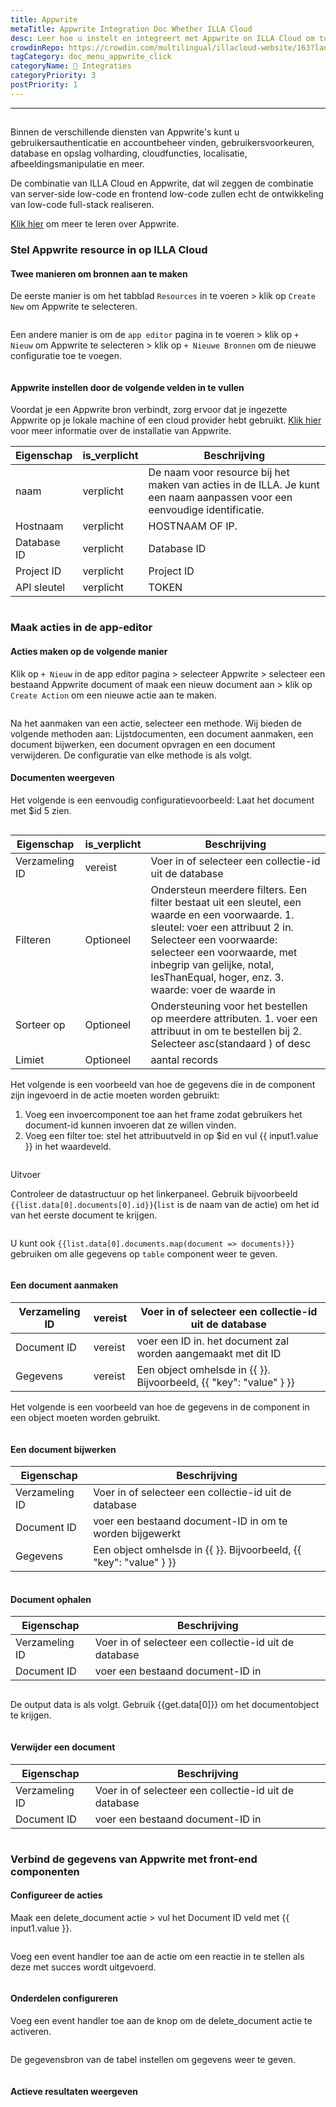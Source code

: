 ```yaml
---
title: Appwrite
metaTitle: Appwrite Integration Doc Whether ILLA Cloud
desc: Leer hoe u instelt en integreert met Appwrite on ILLA Cloud om toegang te krijgen tot verschillende backend-services voor uw applicaties.
crowdinRepo: https://crowdin.com/multilingual/illacloud-website/163?languages=nl&filter=basic&value=0
tagCategory: doc_menu_appwrite_click
categoryName: 🔨 Integraties
categoryPriority: 3
postPriority: 1
---
```


* * *

## <h2 hidden>Appwrite Database</h2>

Binnen de verschillende diensten van Appwrite's kunt u gebruikersauthenticatie en accountbeheer vinden, gebruikersvoorkeuren, database en opslag volharding, cloudfuncties, localisatie, afbeeldingsmanipulatie en meer. 

De combinatie van ILLA Cloud en Appwrite, dat wil zeggen de combinatie van server-side low-code en frontend low-code zullen echt de ontwikkeling van low-code full-stack realiseren.

[Klik hier](https://appwrite.io/) om meer te leren over Appwrite.

### Stel Appwrite resource in op ILLA Cloud

#### Twee manieren om bronnen aan te maken

De eerste manier is om het tabblad `Resources` in te voeren > klik op `Create New` om Appwrite te selecteren. 

<img src='https://cdn.illacloud.com/official-website/img/docs/assemble/appwrite1.png' alt="" />

Een andere manier is om de `app editor` pagina in te voeren > klik op `+ Nieuw` om Appwrite te selecteren > klik op `+ Nieuwe Bronnen` om de nieuwe configuratie toe te voegen. 

<img src='https://cdn.illacloud.com/official-website/img/docs/assemble/appwrite2.png' alt="" />

#### Appwrite instellen door de volgende velden in te vullen

Voordat je een Appwrite bron verbindt, zorg ervoor dat je ingezette Appwrite op je lokale machine of een cloud provider hebt gebruikt. [Klik hier](https://appwrite.io/docs/installation) voor meer informatie over de installatie van Appwrite. 

| Eigenschap  | is_verplicht | Beschrijving                                                                                                              |
| ----------- | ------------ | ------------------------------------------------------------------------------------------------------------------------- |
| naam        | verplicht    | De naam voor resource bij het maken van acties in de ILLA. Je kunt een naam aanpassen voor een eenvoudige identificatie.  |
| Hostnaam    | verplicht    | HOSTNAAM OF IP.                                                                                                           |
| Database ID | verplicht    | Database ID                                                                                                               |
| Project ID  | verplicht    | Project ID                                                                                                                |
| API sleutel | verplicht    | TOKEN                                                                                                                     |

<img src='https://cdn.illacloud.com/official-website/img/docs/assemble/appwrite3.png' alt="" />

### Maak acties in de app-editor

#### Acties maken op de volgende manier

Klik op `+ Nieuw` in de app editor pagina > selecteer Appwrite > selecteer een bestaand Appwrite document of maak een nieuw document aan > klik op `Create Action` om een nieuwe actie aan te maken. 

<img src='https://cdn.illacloud.com/official-website/img/docs/assemble/appwrite4.png' alt="" />

Na het aanmaken van een actie, selecteer een methode. Wij bieden de volgende methoden aan: Lijstdocumenten, een document aanmaken, een document bijwerken, een document opvragen en een document verwijderen. De configuratie van elke methode is als volgt. 

#### Documenten weergeven

Het volgende is een eenvoudig configuratievoorbeeld: Laat het document met $id 5 zien. 

<img src='https://cdn.illacloud.com/official-website/img/docs/assemble/appwrite5.png' alt="" />

| Eigenschap     | is_verplicht | Beschrijving                                                                                                                                                                                                                                                                    |
| -------------- | ------------ | ------------------------------------------------------------------------------------------------------------------------------------------------------------------------------------------------------------------------------------------------------------------------------- |
| Verzameling ID | vereist      | Voer in of selecteer een collectie-id uit de database                                                                                                                                                                                                                           |
| Filteren       | Optioneel    | Ondersteun meerdere filters. Een filter bestaat uit een sleutel, een waarde en een voorwaarde. 1. sleutel: voer een attribuut 2 in. Selecteer een voorwaarde: selecteer een voorwaarde, met inbegrip van gelijke, notal, lesThanEqual, hoger, enz. 3. waarde: voer de waarde in |
| Sorteer op     | Optioneel    | Ondersteuning voor het bestellen op meerdere attributen. 1. voer een attribuut in om te bestellen bij 2. Selecteer asc(standaard ) of desc                                                                                                                                      |
| Limiet         | Optioneel    | aantal records                                                                                                                                                                                                                                                                  |

Het volgende is een voorbeeld van hoe de gegevens die in de component zijn ingevoerd in de actie moeten worden gebruikt:

1.  Voeg een invoercomponent toe aan het frame zodat gebruikers het document-id kunnen invoeren dat ze willen vinden.  
2.  Voeg een filter toe: stel het attribuutveld in op $id en vul {{ input1.value }} in het waardeveld. 

<img src='https://cdn.illacloud.com/official-website/img/docs/assemble/appwrite6.png' alt="" />

Uitvoer

Controleer de datastructuur op het linkerpaneel. Gebruik bijvoorbeeld `{{list.data[0].documents[0].id}}`(`list` is de naam van de actie) om het id van het eerste document te krijgen. 

<img src='https://cdn.illacloud.com/official-website/img/docs/assemble/appwrite7.png' alt="" />

U kunt ook `{{list.data[0].documents.map(document => documents)}}` gebruiken om alle gegevens op `table` component weer te geven. 

<img src='https://cdn.illacloud.com/official-website/img/docs/assemble/appwrite8.png' alt="" />

#### Een document aanmaken

| Verzameling ID | vereist | Voer in of selecteer een collectie-id uit de database              |
| -------------- | ------- | ------------------------------------------------------------------ |
| Document ID    | vereist | voer een ID in. het document zal worden aangemaakt met dit ID      |
| Gegevens       | vereist | Een object omhelsde in {{ }}. Bijvoorbeeld, {{ "key": "value" } }} |

Het volgende is een voorbeeld van hoe de gegevens in de component in een object moeten worden gebruikt. 

<img src='https://cdn.illacloud.com/official-website/img/docs/assemble/appwrite9.png' alt="" />

#### Een document bijwerken

| Eigenschap     | Beschrijving                                                       |
| -------------- | ------------------------------------------------------------------ |
| Verzameling ID | Voer in of selecteer een collectie-id uit de database              |
| Document ID    | voer een bestaand document-ID in om te worden bijgewerkt           |
| Gegevens       | Een object omhelsde in {{ }}. Bijvoorbeeld, {{ "key": "value" } }} |

<img src='https://cdn.illacloud.com/official-website/img/docs/assemble/appwrite10.png' alt="" />

#### Document ophalen

| Eigenschap     | Beschrijving                                          |
| -------------- | ----------------------------------------------------- |
| Verzameling ID | Voer in of selecteer een collectie-id uit de database |
| Document ID    | voer een bestaand document-ID in                      |

<img src='https://cdn.illacloud.com/official-website/img/docs/assemble/appwrite11.png' alt="" />

De output data is als volgt. Gebruik {{get.data[0]}} om het documentobject te krijgen.

<img src='https://cdn.illacloud.com/official-website/img/docs/assemble/appwrite12.png' alt="" />

#### Verwijder een document

| Eigenschap     | Beschrijving                                          |
| -------------- | ----------------------------------------------------- |
| Verzameling ID | Voer in of selecteer een collectie-id uit de database |
| Document ID    | voer een bestaand document-ID in                      |

<img src='https://cdn.illacloud.com/official-website/img/docs/assemble/appwrite13.png' alt="" />

### Verbind de gegevens van Appwrite met front-end componenten

#### Configureer de acties

Maak een delete_document actie > vul het Document ID veld met {{ input1.value }}. 

<img src='https://cdn.illacloud.com/official-website/img/docs/assemble/appwrite14.png' alt="" />

Voeg een event handler toe aan de actie om een reactie in te stellen als deze met succes wordt uitgevoerd. 

<img src='https://cdn.illacloud.com/official-website/img/docs/assemble/appwrite15.png' alt="" />

#### Onderdelen configureren

Voeg een event handler toe aan de knop om de delete_document actie te activeren. 

<img src='https://cdn.illacloud.com/official-website/img/docs/assemble/appwrite16.png' alt="" />

De gegevensbron van de tabel instellen om gegevens weer te geven. 

<img src='https://cdn.illacloud.com/official-website/img/docs/assemble/appwrite17.png' alt="" />

#### Actieve resultaten weergeven

<img src='https://cdn.illacloud.com/official-website/img/docs/assemble/appwrite18.gif' alt="" />
